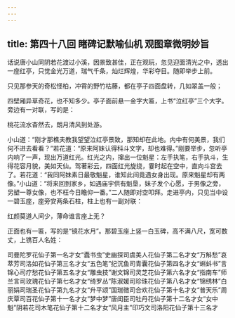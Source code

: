 ```yaml
---
---
---
```

title: 第四十八回 睹碑记默喻仙机 观图章微明妙旨
---



话说唐小山同阴若花渡过小溪，因景致甚佳，正在观玩，忽见迎面清光之中，透出一座红亭，只觉金光万道，瑞气千条，灿烂辉煌，华彩夺目。随即举步上前。

只见那参天的奇松怪柏，冲霄的野竹枯藤，都在亭子四面盘转，几如翠盖一般；

四壁厢异草奇花，也不知多少。亭子面前悬一金字大匾，上书“泣红亭”三个大字。旁边有一对联，写的是：

桃花流水杳然去，朗月清风到处游。

小山道：“刚才那樵夫教我望望泣红亭景致，那知却在此地。内中有何美景，我们何不进去看看？”若花道：“原来阿妹认得科斗文字，却也难得。”刚要举步，忽听亭内响了一声，现出万道红光。红光之内，撺出一位魁星：左手执笔，右手执斗，生得花容月貌，美如天仙。驾著彩云，四面红光旋绕，霎时起在空中，直向斗宫去了。若花道：“我同阿妹素日最敬魁星，谁知此间竟遇女身出现。原来魁星却有两像。”小山道：“将来回到家乡，如遇庙宇供有魁垦，妹子发个心愿，于男像之旁，另塑一尊女像，也不枉今日瞻仰一番。”二人随即对空叩拜。走进亭内，只见当中设一碧玉座，座旁安两条石柱，柱上也有一副对联：

红颜莫道人间少，薄命谁言座上无？

正面也有一匾，写的是“镜花水月”。那碧玉座上竖一白玉碑，高不满八尺，宽可数丈，上镌百人名姓：

司曼陀罗花仙子第一名才女“蠹书虫”史幽探司虞美人花仙子第二名才女“万斛愁”哀萃芳司洛如花仙子第三名才女“五色笔”纪沉鱼司青囊花仙子第四名才女“蝌蚪书”言锦心司疗愁花仙子第五名才女“雕虫技”谢文锦司灵芝花仙子第六名才女“指南车”师兰言司玫瑰花仙子第七名才女“绮罗丛”陈淑媛司珍珠花仙子第八名才女“锦绣林”白丽娟司瑞圣花仙子第九名才女“升平颂”国瑞徵司合欢花仙子第十名才女“普天乐”周庆覃司百花仙子第十一名才女“梦中梦”唐闺臣司牡丹花仙子第十二名才女“女中魁”阴若花司木笔花仙子第十二名才女“风月主”印巧文司洛阳花仙子第十三名才女“回文锦”卞宝云司兰花仙子第十五名才女“血泪笺”田秀英司菊花仙子第十六名才女“玉无瑕”林书香司琼花仙子第十七名才会“龙凤质”宋良箴司莲花仙子第十八名才女“蓝田玉”章兰英司梅花仙子第十九名才女“百炼霜”阳墨香司海棠花仙子第二十名才女“花御史”郦锦春司桂花仙子第二十一名才女“水中月”田舜英司杏花仙子第二十二名才女”小太史”卢紫萱司芍药花仙子第二十三名才女“玉交枝”邺芳春司茉莉花仙子第二十四名才女“珊瑚玦”邵红英司芙蓉花仙子第二十五名才女“玉玲珑”祝题花司笑靥花仙子第二十六名才女“个中人”孟紫芝司紫薇花仙子第二十七名才女“一剪红”秦小春司含笑花仙子第二十八名才女“蕙兰风”董青钿司杜鹃花仙子第二十九名才女“小嫦娥”褚月芳司玉兰花仙子第三十名才女“锦绣肝”司徒妩儿司蜡梅花仙子第三十一名才女“神弹子”余丽蓉司水仙花仙子第三十二名才女“凌波仙”廉锦枫司木莲花仙子第三十三名才女“小杨香”骆红蕖司素馨花仙子第三十四名才女“赛钟徭”林婉如司结香花仙子第三十五名才女“碧玉环”廖熙春司铁树花仙子第三十六名才女“女学士”黎红薇司碧桃花仙子第三十七名才女“鹦鹉舌”燕紫琼司绣球花仙子第三十八名才女“天孙锦”蒋春辉司木兰花仙子第三十九名才女“三面网”尹红萸司秋海棠花仙子第四十名才女“小猎户”魏紫樱司刺蘼花仙子第四十一名才女“女英雄”宰玉蟾司玉簇花仙子第四十二名才女“梦中人”孟兰芝司木棉花仙子第四十三名才女“织机女”薛蘅香司凌霄花仙子第四十四名才女“女中侠”颜紫绡司迎辇花仙子第四十五名才女“离乡草”枝兰音司木香花仙子第四十六名才女”采桑女”姚芷馨司凤仙花仙子第四十七名才女“芙蓉剑”易紫菱司紫荆花仙子第四十八名才女“清风翼”田凤翾司蔷薇花仙子第四十九名才女“广寒月”常红珠司秋牡丹花仙子第五十名才女“鸳凤俦”叶琼芳司锦带花仙子第五十一名才女“鸿文锦”卞彩云司玉蕊花仙子第五十二名才女“夜光壁”吕尧蓂司八仙花仙子第五十三名才女“清虚府”左融春司子午花仙子第五十四名才女“意中人”孟芸芝司青鸾花仙子第五十五名才女“睿文锦”卞绿云司旌节花仙子第五十六名才女“君子风”董宝钿司瑞香花仙子第五十七名才女“五彩虹”施艳春司荼蘼花仙子第五十八名才女“鸳鸯带”窦耕烟司月季花仙子第五十九名才女“朝霞锦”蒋丽辉司夜来香花仙子第六十名才女“水晶珠”蔡兰芳司罂粟花仙子第六十一名才女“书中人”孟华芝司石竹花讪子第六十二名才女“绮文锦”卞锦云司蓝菊花仙子第六十三名才女“连理枝”邹婉春司丁香花仙子第六十四名才女“玉壶冰”钱玉英司棣棠花仙子第六十五名才女“锦帆风”董花钿司迎春花仙子第六十六名才女”双凤钗”柳瑞春司千日红花仙子第六十七名才女“雄文锦”卞紫云司翦春罗花仙子第六十八名才女“画中人”孟玉芝司夹竹桃花仙子第六十九名才女“罗纹锦”蒋月辉司荷包牡丹花仙子第七十名才女“连城璧”吕祥蓂司西番莲花仙子第七十一名才女“比目鱼”陶秀春司金丝桃花仙子第七十二名才女“峨眉月”掌骊珠司翦秋纱花仙子第七十三名才女“鸳鸯锦”蒋星辉司十姊妹花仙子第七十四名才女“花上露”戴琼英司丽春花仙子第七十五名才女“如意风”董珠钿司山丹花仙子第七十六名才女”尧文锦”卞香云司玉簪花仙子第七十七名才女“月中人”孟瑶芝司金雀花仙子第七十八名才女“瑶台月”掌乘珠司栀子花仙子第七十九名才女“麒麟锦”蒋秋辉司真珠兰花仙子第八十名才女“女蓓提”缁瑶钗司佛桑花仙子第八十一名才女“龙文锦”卞素云司长春花仙子第八十二名才女”比翼鸟”姜丽楼司山矾花仙子第八十三名才女“持筹女”米兰芬司宝相花仙子第八十四名才女“涴花石”宰银蟾司木槿花仙子第八十五名才女“胭脂萼”潘丽春司蜀葵花仙子第八十六名才女“镜中人”孟芳芝司鸡冠花仙子第八十七名才女“同心结”钟绣田司蝴蝶花仙子第八十八名才女“仁风扇”谭蕙芳司秋葵花仙子第八十九名才女“眼中人”孟琼芝司紫菜莉花仙子第九十名才女“铺地锦”蒋素辉司梨花仙子第九十一名才女“荆山璧”吕瑞蓂司藤花仙子第九十二名才女“太平风”董翠钿司芦花仙子第九十三名才女“潇湘月”掌浦珠司蓼花仙子第九十四名才女“鹤顶红”井尧春司葵花仙子第九十五名才女“海底月”崔小莺司杨花仙子第九十六名才女“铁笛仙”苏亚兰司桃花仙子第九十七名才女“赛赵娥”张凤雏司草花仙子第九十八名才女“小毒蜂”闵兰荪司菱花仙子第九十九名才女“笔生花”花再芳司百合花仙子第一百名才女“一卷书”毕全贞小山把人各看过，不觉忖道：“父亲命我改名，那知此碑一等第十一名就是‘唐闺臣’，并且若花姐姐同婉如、兰音妹妹也在上面。我闻古人有‘梦观天榜’之说，莫非此碑就是天榜？为何又有司花字样？以此看来，又非天榜了。”因向若花道：“姐姐：你看此碑可是天榜么？”若花道：“我看此碑都是篆文，一字不识，谁见甚么天榜？”小山道：“妹子真心请问，怎么姐姐忽然斗起趣来？”若花道：“愚姐怎么斗趣？”小山道：“此碑所镌都是随常楷书，姐姐说是篆文，岂非斗趣么？”若花听了，把眼揉了一揉，又朝碑上细看道：“上面各字，与外面匾对一样，都是科斗古文，若有一字认得，算我有心欺你。果真不识，岂有戏言！”小山不觉诧异道：“明明都是楷节，为何到了姐姐眼里，却变作古文？世间竟有如此奇事？怪不得姐姐说我认得科斗文字，原来却是这个缘故。以此看来，可见凡事只要有缘：妹子同他有缘，所以一望而知；姐姐同他无缘，因此变成古篆。”

若花道：“此碑我虽不识，幸喜阿妹都知，就请费心把这情节讲说一遍，愚姐也就如同目睹了。”小山道：“上面所载，俱是我们姊妹日后之事，约计百人之多。此时姐姐既于碑上一无所见，可见仙机不可泄漏。妹子若要捏造虚言，权且支吾，未免欺了姐姐；若说出实情，又恐泄漏天机，致生灾患。好在碑上之事，将来总要出现，妹子意欲等待事后再细细面陈。姐姐以为何如？”若花道：“阿妹所见极是。但我望著此碑，只觉红光四射，两眼被这红光耀的只觉发昏。字既不识，站在这里甚觉无味，莫若且到亭外走走。阿味在此，把这情节细细记在心里，事后告诉我们，也是一段佳话。”小山道：“姐姐言这碑上红光四射；与我所见，又是两样，妹子望去，只觉一股清气。今姐姐看是红光，可见姐姐将来必是受享洪福之人，与妹子迥不相同。”若花道：“我现在离乡背井，子然一身，将未得能附骥，考个才女，心愿足矣，那里还有甚么洪福轮到身上！若有洪福，也不投奔他邦了。”说著，滴下两点眼泪，把包袱取下放在石几上，走出去了。

小山又朝后看，人名之后，还有一段总论，写的是：

泣红亭主人曰：“以史幽探、哀萃芳冠首者，盖主人自言穷探野史，尝有所见，惜湮没无闻，而哀群芳之不传，因笔志之。或纪其沉鱼落雁之妍，或言其锦心绣口之丽，故以纪沉鱼、言锦心为之次焉。继以谢文锦者，意谓后之观者，以斯为记事则可；若目为锦绣之文，则吾既未能文，而又何有于锦？矧寿夭不刘，辛酸满腹，往事纷纭，述之惟恐不逮，讵暇工于文哉！则惟谢之。而师仿兰言，案其迹敷陈表白而传述之，故谢文锦后，承之以师兰言、陈淑媛、白丽娟也。给以花再芳、毕全贞者，盖以群芳沦落，几至澌灭无闻，今赖斯而得不朽，非若花之重芳乎？所列百人，莫非琼林琪树，合璧骈珠，故以全贞毕焉。

总论后有个篆字图章，写的是：

茫茫大荒，事涉荒唐。唐时遇唐，流布遐荒。

小山看罢，忖道：“这‘唐时遇唐，流布遐荒’八个字，细细揣夺，如今正当唐时，我又姓唐，又亲见此碑，岂非教我流传海内么？仙机虽是如此，奈此碑所列百人之多，不独头绪纷繁，就是人名也甚难记，这是苦我所难了！”思忖多时，因走路辛苦，要寻坐处歇息，恰好旁边有一石几，石几面前有条石凳，就在登上坐了。把包袱取下，放在几上，歇息片晌。复又想道：“这个碑记，明明教我流传海内，偏偏笔砚又未带来，这却怎好？也罢，莫若把他读的烂熟，记在心里，也是一样。”于是望著玉碑从头读去。读了几句，甚觉拗口。正在为难，只见若花走了进来。

未知如何，下回分解。